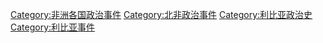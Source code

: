 [[Category:非洲各国政治事件|Category:非洲各国政治事件]]
[[Category:北非政治事件|Category:北非政治事件]]
[[Category:利比亚政治史|Category:利比亚政治史]]
[[Category:利比亚事件|Category:利比亚事件]]